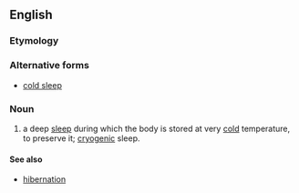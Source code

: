 ==English==

===Etymology===
{{compound|cold|sleep}}

===Alternative forms===
* [[cold sleep]]

===Noun===
{{en-noun|-}}
# a deep [[sleep]] during which the body is stored at very [[cold]] temperature, to preserve it; [[cryogenic]] sleep.

====See also====
*[[hibernation]]